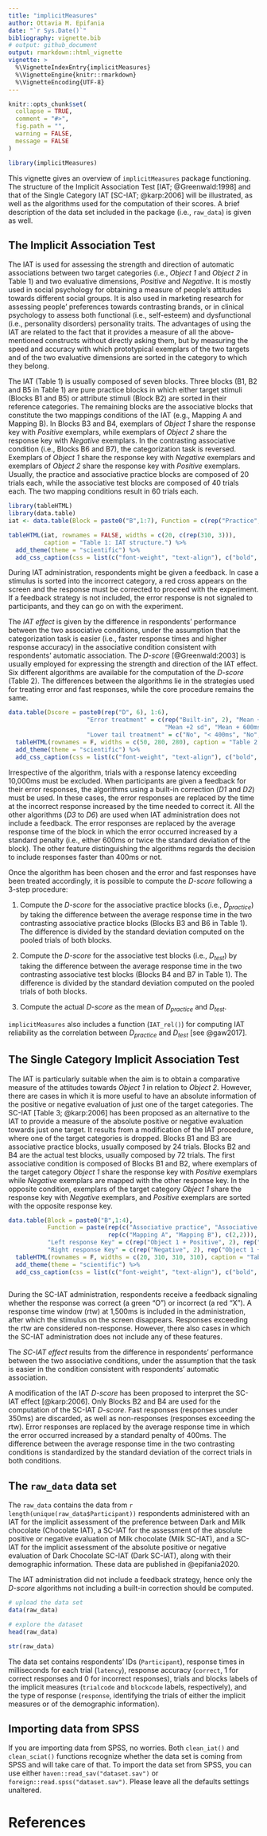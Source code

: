 ```yaml
---
title: "implicitMeasures"
author: Ottavia M. Epifania
date: "`r Sys.Date()`"
bibliography: vignette.bib
# output: github_document
output: rmarkdown::html_vignette 
vignette: >
  %\VignetteIndexEntry{implicitMeasures}
  %\VignetteEngine{knitr::rmarkdown}
  %\VignetteEncoding{UTF-8}
---
```


```r
knitr::opts_chunk$set(
  collapse = TRUE,
  comment = "#>", 
  fig.path = "",
  warning = FALSE, 
  message = FALSE
)
```

```r
library(implicitMeasures)
```

This vignette gives an overview of `implicitMeasures` package functioning. The structure of the Implicit Association Test [IAT; @Greenwald:1998] and that of the Single Category IAT [SC-IAT; @karp:2006] will be illustrated, as well as the algorithms used for the computation of their scores. A brief description of the data set included in the package (i.e., `raw_data`) is given as well. 

## The Implicit Association Test

The IAT is used for assessing the strength and direction of automatic associations between two target categories (i.e., *Object 1* and *Object 2* in Table 1) and two evaluative dimensions, *Positive* and *Negative*. It is mostly used in social psychology for obtaining a measure of people's attitudes towards different social groups. It is also used in marketing research for assessing people' preferences towards contrasting brands, or in clinical psychology to assess both functional (i.e., self-esteem) and dysfunctional (i.e., personality disorders) personality traits. The advantages of using the IAT are related to the fact that it provides a measure of all the above-mentioned constructs without directly asking them, but by measuring the speed and accuracy with which prototypical exemplars of the two targets and of the two evaluative dimensions are sorted in the category to which they belong. 

The IAT (Table 1) is usually composed of seven blocks.  Three blocks (B1, B2 and B5 in Table 1) are pure practice blocks in which either target stimuli (Blocks B1 and B5) or attribute stimuli (Block B2) are sorted in their reference categories. The remaining blocks are the associative blocks that constitute the two mappings conditions of the IAT (e.g., Mapping A and Mapping B). In Blocks B3 and B4, exemplars of *Object 1* share the response key with *Positive* exemplars, while exemplars of *Object 2* share the response key with *Negative* exemplars. In the contrasting associative condition (i.e., Blocks B6 and B7), the categorization task is reversed. Exemplars of *Object 1* share the response key with *Negative* exemplars and exemplars of *Object 2* share the response key with *Positive* exemplars. 
Usually, the practice and associative practice blocks are composed of 20 trials each, while the associative test blocks are composed of 40 trials each. The two mapping conditions result in 60 trials each. 


```r
library(tableHTML)
library(data.table)
iat <- data.table(Block = paste0("B",1:7), Function = c(rep("Practice", 2), "Associative Practice Mapping A", "Associative Test Mapping A", "Practice", "Associative Practice Mapping B", "Associative Test Mapping B"), "Left response key" = c("Object 1", "Positive", "Object 1 + Positive", "Object 1 + Positive",  "Object 2", "Object 2 + Positive", "Object 2 + Positive"), "Right response key" = c("Object 2", "Negative", "Object 2 + Negative", "Object 2 + Negative", "Object 1", "Object 1 + Negative", "Object 1 + Negative") )

tableHTML(iat, rownames = FALSE, widths = c(20, c(rep(310, 3))), 
          caption = "Table 1: IAT structure.") %>%
  add_theme(theme = "scientific") %>%
  add_css_caption(css = list(c("font-weight", "text-align"), c("bold", "left")))

```

During IAT administration, respondents might be given a feedback. In case a stimulus is sorted into the incorrect category, a red cross appears on the screen and the response must be corrected to proceed with the experiment. If a feedback strategy is not included, the error response is not signaled to participants, and they can go on with the experiment. 

The *IAT effect* is given by the difference in respondents' performance between the two associative conditions, under the assumption that the categorization task is easier (i.e., faster response times and higher response accuracy) in the associative condition consistent with respondents' automatic association. The *D-score* [@Greenwald:2003] is usually employed for expressing the strength and direction of the IAT effect. Six different algorithms are available for the computation of the *D-score* (Table 2). The differences between the algorithms lie in the strategies used for treating error and fast responses, while the core procedure remains the same. 

```r
data.table(Dscore = paste0(rep("D", 6), 1:6), 
                      "Error treatment" = c(rep("Built-in", 2), "Mean + 2sd", "Mean + 600ms", 
                                            "Mean +2 sd", "Mean + 600ms"), 
                      "Lower tail treatment" = c("No", "< 400ms", "No", "No", "< 400ms", "< 400ms")) %>%
  tableHTML(rownames = F, widths = c(50, 280, 280), caption = "Table 2: D-score algorithm") %>%
  add_theme(theme = "scientific") %>%
  add_css_caption(css = list(c("font-weight", "text-align"), c("bold", "left")))

```

Irrespective of the algorithm, trials with a response latency exceeding 10,000ms must be excluded. When participants are given a feedback for their error responses, the algorithms using a built-in correction (*D1* and *D2*) must be used. In these cases, the error responses are replaced by the time at the incorrect response increased by the time needed to correct it. All the other algorithms (*D3* to *D6*) are used when IAT administration does not include a feedback. The error responses are replaced by the average response time of the block in which the error occurred increased by a standard penalty (i.e., either 600ms or twice the standard deviation of the block). The other feature distinguishing the algorithms regards the decision to include responses faster than 400ms or not. 

Once the algorithm has been chosen and the error and fast responses have been treated accordingly, it is possible to compute the *D-score* following a 3-step procedure: 

1. Compute the *D-score* for the associative practice blocks (i.e., $D_{practice}$) by taking the difference between the average response time in the two contrasting associative practice blocks (Blocks B3 and B6 in Table 1). The difference is divided by the standard deviation computed on the pooled trials of both blocks.

2. Compute the *D-score* for the associative test blocks (i.e., $D_{test}$) by taking the difference between the average response time in the two contrasting associative test blocks (Blocks B4 and B7 in Table 1). The difference is divided by the standard deviation computed on the pooled trials of both blocks.

3. Compute the actual *D-score* as the mean of $D_{practice}$ and $D_{test}$. 

`implicitMeasures` also includes a function (`IAT_rel()`) for computing IAT reliability as the correlation between $D_{practice}$ and $D_{test}$ [see @gaw2017]. 

## The Single Category Implicit Association Test

The IAT is particularly suitable when the aim is to obtain a comparative measure of the attitudes towards *Object 1* in relation to *Object 2*. However, there are cases in which it is more useful to have an absolute information of the positive or negative evaluation of just one of the target categories.
The SC-IAT [Table 3; @karp:2006] has been proposed as an alternative to the IAT to provide a measure of the absolute positive or negative evaluation towards just one target. It results from a modification of the IAT procedure, where one of the target categories is dropped. Blocks B1 and B3 are associative practice blocks, usually composed by 24 trials. Blocks B2 and B4 are the actual test blocks, usually composed by 72 trials. 
The first associative condition is composed of Blocks B1 and B2, where exemplars of the target category *Object 1* share the response key with *Positive* exemplars while *Negative* exemplars are mapped with the other response key. In the opposite condition, exemplars of the target category *Object 1* share the response key with *Negative* exemplars, and *Positive* exemplars are sorted with the opposite response key. 

```r
data.table(Block = paste0("B",1:4), 
           Function = paste(rep(c("Associative practice", "Associative test"), 2), 
                            rep(c("Mapping A", "Mapping B"), c(2,2))),
           "Left response Key" = c(rep("Object 1 + Positive", 2), rep("Positive", 2)), 
           "Right response Key" = c(rep("Negative", 2), rep("Object 1 + Negative", 2))) %>%
  tableHTML(rownames = F, widths = c(20, 310, 310, 310), caption = "Table 3: SC-IAT structure") %>%
  add_theme(theme = "scientific") %>%
  add_css_caption(css = list(c("font-weight", "text-align"), c("bold", "left")))
  
```

During the SC-IAT administration, respondents receive a feedback signaling whether the response was correct (a green "O") or incorrect (a red "X"). A response time window (rtw) at 1,500ms is included in the administration, after which the stimulus on the screen disappears. Responses exceeding the rtw are considered non-response. However, there also cases in which the SC-IAT administration does not include any of these features. 

The *SC-IAT effect* results from the difference in respondents' performance between the two associative conditions, under the assumption that the task is easier in the condition consistent with respondents' automatic association. 

A modification of the IAT *D-score* has been proposed to interpret the SC-IAT effect [@karp:2006]. Only Blocks B2 and B4 are used for the computation of the SC-IAT *D-score*. Fast responses (responses under 350ms) are discarded, as well as non-responses (responses exceeding the rtw). Error responses are replaced by the average response time in which the error occurred increased by a standard penalty of 400ms. The difference between the average response time in the two contrasting conditions is standardized by the standard deviation of the correct trials in both conditions. 


## The `raw_data` data set

The `raw_data` contains the data from `r length(unique(raw_data$Participant))` respondents administered with an IAT for the implicit assessment of the preference between Dark and Milk chocolate (Chocolate IAT), a SC-IAT for the assessment of the absolute positive or negative evaluation of Milk chocolate (Milk SC-IAT), and a SC-IAT for the implicit assessment of the absolute positive or negative evaluation of Dark Chocolate SC-IAT (Dark SC-IAT), along with their demographic information. These data are published in @epifania2020.

The IAT administration did not include a feedback strategy, hence only the *D-score* algorithms not including a built-in correction should be computed. 

```r
# upload the data set
data(raw_data)

# explore the dataset
head(raw_data)

str(raw_data)
```

The data set contains respondents' IDs (`Participant`), response times in milliseconds for each trial (`latency`), response accuracy (`correct`, 1 for correct responses and 0 for incorrect responses), trials and blocks labels of the implicit measures (`trialcode` and `blockcode` labels, respectively), and the type of response (`response`, identifying the trials of either the implicit measures or of the demographic information).

## Importing data from SPSS

If you are importing data from SPSS, no worries. Both `clean_iat()` and `clean_sciat()` functions recognize whether the data set is coming from SPSS and will take care of that. To import the data set from SPSS, you can use either `haven::read_sav("dataset.sav")` or `foreign::read.spss("dataset.sav")`. Please leave all the defaults settings unaltered.

# References
